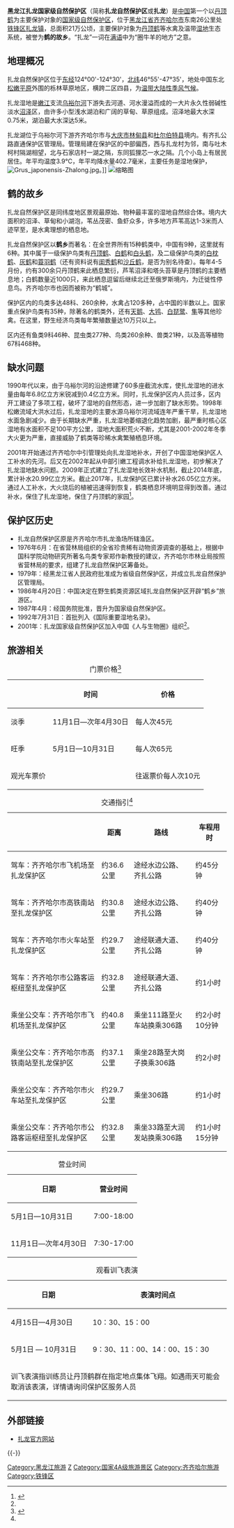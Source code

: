 {{Geobox|保护区
<!-- *** Heading *** -->
| name = 黑龙江扎龙国家级自然保护区 
| native_name = 
| other_name = 
| category = 自然保护区
<!-- *** Image *** -->
| image = Zhalong.jpg
| image_caption =
| image_size = 260px
<!-- *** Country *** -->
| country = 中国
| state = 黑龙江
<!-- *** Dimensions *** -->
| length = 
| width =  
| area = 2100
<!-- *** Features *** -->
| geology =
| biome = 温带湿地
| plant =
| animal = 丹顶鹤等水禽
<!-- *** History & management *** -->
| established = 1979
| date = 
| management = 黑龙江扎龙国家级自然保护区管理局
<!-- *** Website *** --> 
| website = [http://www.chinazhalong.com/ 扎龙国家级自然保护区管理局]
<!-- *** Footnotes *** -->
| footnotes =
}}

'''黑龙江扎龙国家级自然保护区'''（简称'''扎龙自然保护区'''或'''扎龙'''）是[[中国|中国]]第一个以[[丹顶鹤|丹顶鹤]]为主要保护对象的[[国家级自然保护区|国家级自然保护区]]，位于[[黑龙江省|黑龙江省]][[齐齐哈尔市|齐齐哈尔市]]东南26公里处[[铁锋区|铁锋区]][[扎龍鎮|扎龙镇]]，总面积21万公顷，主要保护对象为[[丹顶鹤|丹顶鹤]]等水禽及温带[[湿地|湿地]]生态系统，被誉为'''鹤的故乡'''。“扎龙”一词在[[满语|满语]]中为“圈牛羊的地方”之意。

==地理概况==
扎龙自然保护区位于[[东经|东经]]124°00'-124°30'，[[北纬|北纬]]46°55'-47°35'，地处中国东北[[松嫩平原|松嫩平原]]外围的栎林草原地区，横跨二区四县，为[[温带大陆性季风气候|温带大陆性季风气候]]。

扎龙湿地是[[嫩江|嫩江]]支流[[乌裕尔河|乌裕尔河]]下游失去河道、河水漫溢而成的一大片永久性弱碱性淡水[[沼泽|沼泽]]区，由许多小型浅水湖泊和广阔的草甸、草原组成。沼泽地最大水深0.75米，湖泊最大水深达5米。

扎龙湖位于乌裕尔河下游齐齐哈尔市与[[大庆市|大庆市]][[林甸县|林甸县]]和[[杜尔伯特县|杜尔伯特县]]境内。有齐扎公路直通保护区管理局。管理局建在保护区的中部偏西，西与扎龙村为邻，南与吐木柯村隔湖相望，北与石家店村一湖之隔，东同狐狸芯一水之隔。几个小岛上有居民居住。年平均温度3.9℃，年平均降水量402.7毫米，主要任务是湿地保护，
[[File:Grus_japonensis-Zhalong.jpg|thumb]]。]]
[[File:ZhaLong_Grus_japonensis.jpg|缩略图]]

==鹤的故乡==
扎龙自然保护区是同纬度地区景观最原始、物种最丰富的湿地自然综合体。境内大面积的沼泽、草甸和小湖泡，苇丛茂密、鱼虾众多，许多地方芦苇高达1-3米而人迹罕至，是水禽理想的栖息地。

扎龙自然保护区以'''鹤乡'''而著名：在全世界所有15种鹤类中，中国有9种，这里就有6种。其中属于一级保护鸟类有[[丹顶鹤|丹顶鹤]]、[[白鹤|白鹤]]和[[白头鹤|白头鹤]]，及二级保护鸟类的[[白枕鹤|白枕鹤]]、[[灰鹤|灰鹤]]和[[蓑羽鹤|蓑羽鹤]]（还有资料说有[[闺秀鹤|闺秀鹤]]和[[沙丘鹤|沙丘鹤]]，是否为别名待查）。每年4-5月份，约有300余只丹顶鹤来此栖息繁衍，芦苇沼泽和塔头苔草是丹顶鹤的主要栖息地；白鹤数量近1000只，来此栖息逗留后继续北迁至俄罗斯境内，为迁徙性停息鸟。齐齐哈尔市也因而被称为“鹤城”。

保护区内的鸟类多达48科、260余种，水禽占120多种，占中国的半数以上。国家重点保护鸟类有35种，除著名的鹤类外，还有[[天鹅属|天鹅]]、[[大鸨|大鸨]]、[[白琵鹭|白琵鹭]]、[[隼科|隼]]等其他珍禽。在这里，野生经济鸟类每年繁殖数量达10万只以上。

区内还有鱼类9科46种、昆虫类277种、鸟类260余种、兽类21种，以及高等植物67科468种。
==缺水问题 ==
1990年代以来，由于乌裕尔河的沿途修建了60多座截流水库，使扎龙湿地的进水量由每年6.8亿立方米锐减到0.4亿立方米。同时，扎龙保护区内人员过多，区内开工建设了多项工程，破坏了湿地的自然形态，进一步加剧了缺水形势。1998年松嫩流域大洪水过后，扎龙湿地的主要水源乌裕尔河流域连年严重干旱，扎龙湿地水面急剧减少。由于长期缺水严重，扎龙湿地萎缩退化趋势加剧，最严重时核心区湿地有水面积不足100平方公里，湿地大面积荒火不断，尤其是2001-2002年冬季大火更为严重，直接威胁了鹤类等珍稀水禽繁殖栖息环境。

2001年开始通过齐齐哈尔中引管理处向扎龙湿地补水，开创了中国湿地保护区人工补水的先河。后又在2002年起从中部引嫩工程调水补给扎龙湿地，初步解决了扎龙湿地缺水问题。2009年正式建立了扎龙湿地长效补水机制，截止2014年底，累计补水20.99亿立方米。截止2017年，扎龙保护区已累计补水26.05亿立方米。通过人工补水，大火烧后的植被迅速得到恢复，鹤类栖息环境明显得到改善。通过补水，保住了扎龙湿地，保住了丹顶鹤的家园<ref name=":0">{{Cite web|title=发展大事记|url=http://www.chinazhalong.com/OneNews_showFzdsj.action|accessdate=2020-07-26|publisher=黑龙江扎龙国家级自然保护区管理局|archive-date=2020-07-25|archive-url=https://web.archive.org/web/20200725222618/http://www.chinazhalong.com/OneNews_showFzdsj.action|dead-url=no}}</ref>。

==保护区历史 ==
*扎龙自然保护区原是齐齐哈尔市扎龙渔场所辖渔区。
*1976年6月：在省营林局组织的全省珍贵稀有动物资源调查的基础上，根据中国科学院动物研究所著名鸟类专家郑作新教授的建议，齐齐哈尔市林业局按照省营林局的要求，组建了扎龙自然保护区筹备处。
*1979年：经黑龙江省人民政府批准成为省级自然保护区，并成立扎龙自然保护区管理局。
*1986年4月20日：中国决定在野生鹤类资源区域扎龙自然保护区开辟“鹤乡”旅游区。
*1987年4月：经国务院批准，晋升为国家级自然保护区。
*1992年7月31日：首批列入《国际重要湿地名录》。
*2001年：扎龙国家级自然保护区加入中国《人与生物圈》组织<ref name=":0" />。
==旅游相关==
{| class="wikitable"
|+门票价格<ref name=":1">{{Cite web|title=票价信息|url=http://www.chinazhalong.com/OneNews_showLygl.action?messagekey=5|accessdate=2020-07-26|publisher=黑龙江扎龙国家级自然保护区管理局|archive-date=2020-09-25|archive-url=https://web.archive.org/web/20200925143031/http://chinazhalong.com/OneNews_showLygl.action?messagekey=5|dead-url=no}}</ref>
!
!时间
!价格
|-
|淡季
|11月1日—次年4月30日
|每人次45元
|-
|旺季
|5月1日—10月31日
|每人次65元
|-
|观光车票价
|
|往返票价每人次10元
|}

{| class="wikitable"
|+交通指引<ref name=":1" />
!
!距离
!路线
!车程用时
|-
|驾车：齐齐哈尔市飞机场至扎龙保护区
|约36.6公里
|途经水边公路、齐扎公路
|约45分钟
|-
|驾车：齐齐哈尔市高铁南站至扎龙保护区
|约30.8公里
|途经水边公路、齐扎公路
|约40分钟
|-
|驾车：齐齐哈尔市火车站至扎龙保护区
|约29.7公里
|途经联通大道、齐扎公路
|约40分钟
|-
|驾车：齐齐哈尔市公路客运枢纽至扎龙保护区
|约32.8公里
|途经联通大道、齐扎公路
|约1小时
|-
|乘坐公交车：齐齐哈尔市飞机场至扎龙保护区
|约40.8公里
|乘坐111路至火车站换乘306路
|约2小时10分钟
|-
|乘坐公交车：齐齐哈尔市高铁南站至扎龙保护区
|约37.1公里
|乘坐28路至大岗子换乘306路
|约2小时
|-
|乘坐公交车：齐齐哈尔市火车站至扎龙保护区
|约29.7公里
|乘坐306路
|约1小时
|-
|乘坐公交车：齐齐哈尔市公路客运枢纽至扎龙保护区
|约32.8公里
|乘坐33路至大润发站换乘306路
|约1小时15分钟
|}

{| class="wikitable"
|+营业时间
!日期
!营业时间
|-
|5月1日—10月31日
|7:00-18:00
|-
|11月1日—次年4月30日
|7:30-17:00
|}
{| class="wikitable"
|+观看训飞表演
!日期
!表演时间点
|-
|4月15日—4月30日
|10：30、15：00
|-
|5月1日 — 10月31日
|9：30、11：00、14：00、15：30
|-
| colspan="2" |训飞表演指训练员让丹顶鹤群在指定地点集体飞翔。如遇雨天可能会取消该表演，详情请询问保护区服务人员
|}

== 外部链接 ==
*[http://www.chinazhalong.com/ 扎龙官方网站] {{Wayback|url=http://www.chinazhalong.com/ |date=20210118000036 }}

{{-}}
{{中国国家级自然保护区}}
[[Category:黑龙江旅游|Category:黑龙江旅游]]
[[Category:中華人民共和國拉姆薩公約登錄地|Z]]
[[Category:国家4A级旅游景区|Category:国家4A级旅游景区]]
[[Category:齐齐哈尔旅游|Category:齐齐哈尔旅游]]
[[Category:铁锋区|Category:铁锋区]]